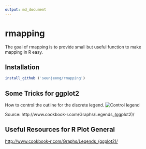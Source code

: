 ```yaml
---
output: md_document
---
```


<!-- README.md is generated from README.Rmd. Please edit that file -->


# rmapping

<!-- badges: start -->

<!-- badges: end -->

The goal of rmapping is to provide small but useful function to make
mapping in R easy.

## Installation

``` r
install_github ('seunjeong/rmapping')
```

## Some Tricks for ggplot2

How to control the outline for the discrete legend.
![Control legend](./figures/legend_box_outline_control.png)

Source: http://www.cookbook-r.com/Graphs/Legends_(ggplot2)/

## Useful Resources for R Plot General

<http://www.cookbook-r.com/Graphs/Legends_(ggplot2)/>
